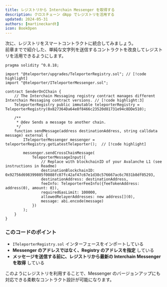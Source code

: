 ```yaml
---
title: レジストリから Interchain Messenger を取得する  
description: クロスチェーン dApp でレジストリを活用する  
updated: 2024-05-31  
authors: [martineckardt]  
icon: BookOpen  
---
```


次に、レジストリをスマートコントラクトに統合してみましょう。  
前章までで紹介した、単純な文字列を送信するコントラクトを改良してレジストリを活用できるようにします。

```solidity title="contracts/interchain-messaging/registry/SenderOnCChainWithRegistry.sol"
pragma solidity ^0.8.18;

import "@teleporter/upgrades/TeleporterRegistry.sol"; // [!code highlight]
import "@teleporter/ITeleporterMessenger.sol";

contract SenderOnCChain {
    // The Interchain Messaging registry contract manages different Interchain Messaging contract versions. // [!code highlight:3]
    TeleporterRegistry public immutable teleporterRegistry = TeleporterRegistry(0x827364Da64e8f8466c23520d81731e94c8DDe510);

    /**
     * @dev Sends a message to another chain.
     */
    function sendMessage(address destinationAddress, string calldata message) external {
        ITeleporterMessenger messenger = teleporterRegistry.getLatestTeleporter();  // [!code highlight]

        messenger.sendCrossChainMessage(
            TeleporterMessageInput({
                // Replace with blockchainID of your Avalanche L1 (see instructions in Readme)
                destinationBlockchainID: 0x92756d698399805f0088fc07fc42af47c67e1d38c576667ac6c7031b8df05293,
                destinationAddress: destinationAddress,
                feeInfo: TeleporterFeeInfo({feeTokenAddress: address(0), amount: 0}),
                requiredGasLimit: 100000,
                allowedRelayerAddresses: new address[](0),
                message: abi.encode(message)
            })
        );
    }
}
```

<Callout type="warn" title="destinationBlockchainID を Avalanche L1 の Blockchain ID (HEX) に置き換えるのを忘れないように！" />

### **このコードのポイント**
- `ITeleporterRegistry.sol` インターフェースをインポートしている  
- **Messenger のアドレスではなく、Registry のアドレスを指定** している  
- **メッセージを送信する前に、レジストリから最新の Interchain Messenger を取得** している  

このようにレジストリを利用することで、Messenger のバージョンアップにも対応できる柔軟なコントラクト設計が可能になります。